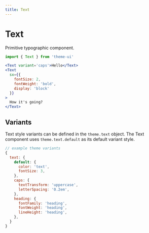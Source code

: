 ```yaml
---
title: Text
---
```


# Text

Primitive typographic component.

```js
import { Text } from 'theme-ui'
```

```jsx live=true
<Text variant='caps'>Hello</Text>
<Text
  sx={{
    fontSize: 2,
    fontWeight: 'bold',
    display: 'block'
  }}
>
  How it's going?
</Text>
```

## Variants

Text style variants can be defined in the `theme.text` object. The Text
component uses `theme.text.default` as its default variant style.

```js
// example theme variants
{
  text: {
    default: {
      color: 'text',
      fontSize: 3,
    },
    caps: {
      textTransform: 'uppercase',
      letterSpacing: '0.2em',
    },
    heading: {
      fontFamily: 'heading',
      fontWeight: 'heading',
      lineHeight: 'heading',
    },
  }
}
```
